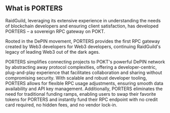 ## What is PORTERS
RaidGuild, leveraging its extensive experience in understanding the needs of blockchain developers and ensuring client satisfaction, has developed PORTERS – a sovereign RPC gateway on POKT. 

Rooted in the DePIN movement, PORTERS provides the first RPC gateway created by Web3 developers for Web3 developers, continuing RaidGuild's legacy of leading Web3 out of the dark ages.

PORTERS simplifies connecting projects to POKT's powerful DePIN network by abstracting away protocol complexities, offering a developer-centric, plug-and-play experience that facilitates 
collaboration and sharing without compromising security. With scalable and robust developer tooling, PORTERS allows for flexible RPC usage adjustments, ensuring smooth data availability and 
API key management. Additionally, PORTERS eliminates the need for traditional funding ramps, enabling users to swap their favorite tokens for PORTERS and instantly fund their RPC endpoint 
with no credit card required, no hidden fees, and no vendor lock-in.
